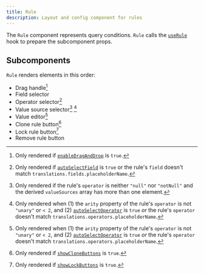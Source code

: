 ```yaml
---
title: Rule
description: Layout and config component for rules
---
```


The `Rule` component represents query conditions. `Rule` calls the [`useRule`](../utils/hooks#userule) hook to prepare the subcomponent props.

## Subcomponents

`Rule` renders elements in this order:

- Drag handle[^1]
- Field selector
- Operator selector[^2]
- Value source selector[^3] [^4]
- Value editor[^4]
- Clone rule button[^5]
- Lock rule button[^6]
- Remove rule button

[^1]: Only rendered if [`enableDragAndDrop`](./querybuilder#enabledraganddrop) is `true`.
[^2]: Only rendered if [`autoSelectField`](./querybuilder#autoselectfield) is `true` or the rule's `field` doesn't match `translations.fields.placeholderName`.
[^3]: Only rendered if the rule's `operator` is neither `"null"` nor `"notNull"` and the derived `valueSources` array has more than one element.
[^4]: Only rendered when (1) the `arity` property of the rule's `operator` is not `"unary"` or `< 2`, and (2) [`autoSelectOperator`](./querybuilder#autoselectoperator) is `true` _or_ the rule's `operator` doesn't match `translations.operators.placeholderName`.
[^5]: Only rendered if [`showCloneButtons`](./querybuilder#showclonebuttons) is `true`.
[^6]: Only rendered if [`showLockButtons`](./querybuilder#showlockbuttons) is `true`.

